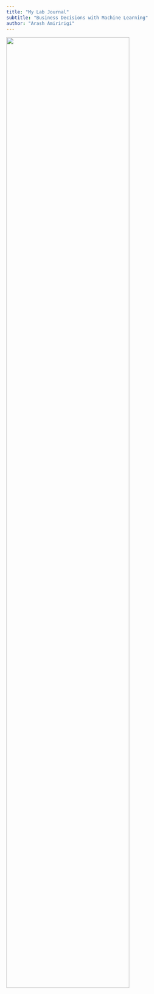```yaml
---
title: "My Lab Journal"
subtitle: "Business Decisions with Machine Learning"
author: "Arash Amiririgi"
---
```


![](assets/logo/TIE_logo.svg){width=80% fig-align="center"}